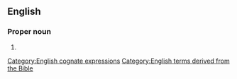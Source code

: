 ==English==

===Proper noun===
{{en-proper noun|head=[[king|King]] [[of]] [[king|King]]s}}

# {{altcaps|king of kings|lang=en}}

[[Category:English cognate expressions]]
[[Category:English terms derived from the Bible]]